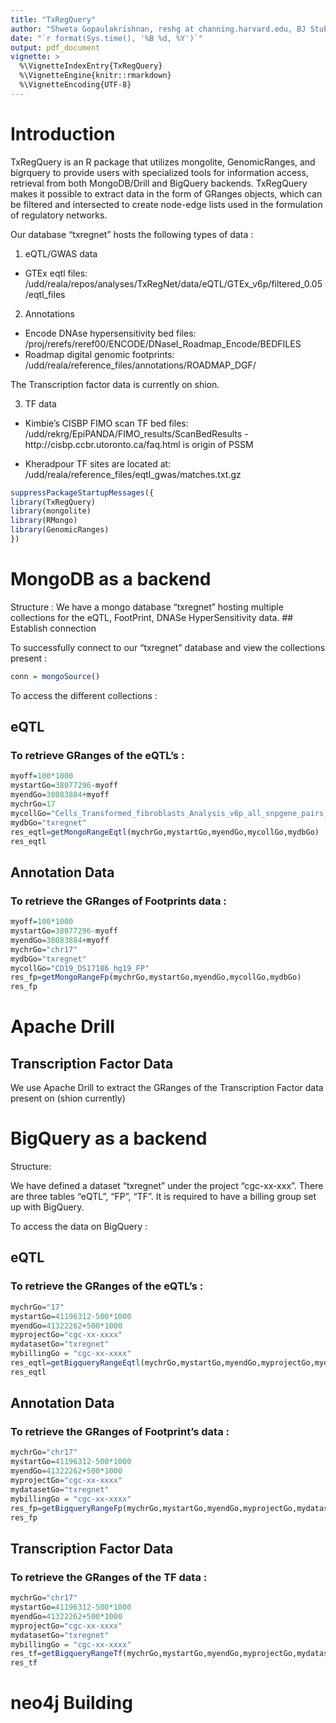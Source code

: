 ```yaml
---
title: "TxRegQuery"
author: "Shweta Gopaulakrishnan, reshg at channing.harvard.edu, BJ Stubbs rebjh at channing.harvard.edu"
date: "`r format(Sys.time(), '%B %d, %Y')`"
output: pdf_document
vignette: >
  %\VignetteIndexEntry{TxRegQuery}
  %\VignetteEngine{knitr::rmarkdown}
  %\VignetteEncoding{UTF-8}
---
```


# Introduction

TxRegQuery is an R package that utilizes mongolite, GenomicRanges, and bigrquery to provide users with specialized tools for information access, retrieval from both MongoDB/Drill and BigQuery backends. TxRegQuery makes it possible to extract data in the form of GRanges objects, which can be filtered and intersected to create node-edge lists used in the formulation of regulatory networks. 

Our database "txregnet" hosts the following types of data : 

1.  eQTL/GWAS data
- GTEx eqtl files: /udd/reala/repos/analyses/TxRegNet/data/eQTL/GTEx_v6p/filtered_0.05/eqtl_files

2.  Annotations

- Encode DNAse hypersensitivity bed files: /proj/rerefs/reref00/ENCODE/DNaseI_Roadmap_Encode/BEDFILES
- Roadmap digital genomic footprints: /udd/reala/reference_files/annotations/ROADMAP_DGF/

The Transcription factor data is currently on shion. 

3. TF data

- Kimbie's CISBP FIMO scan TF bed files: /udd/rekrg/EpiPANDA/FIMO_results/ScanBedResults - http://cisbp.ccbr.utoronto.ca/faq.html is origin of PSSM

- Kheradpour TF sites are located at: /udd/reala/reference_files/eqtl_gwas/matches.txt.gz

```r
suppressPackageStartupMessages({
library(TxRegQuery)
library(mongolite)
library(RMongo)
library(GenomicRanges)
})
```
# MongoDB as a backend 

Structure : 
We have a mongo database "txregnet" hosting multiple collections for the eQTL, FootPrint, DNASe HyperSensitivity data. 
## Establish connection 
 
To successfully connect to our "txregnet" database and view the collections present :  

```r
conn = mongoSource()

```
To access the different collections : 

## eQTL
### To retrieve GRanges of the eQTL's : 

```r

myoff=100*1000
mystartGo=38077296-myoff
myendGo=38083884+myoff
mychrGo=17
mycollGo="Cells_Transformed_fibroblasts_Analysis_v6p_all_snpgene_pairs_eQTL"
mydbGo="txregnet"
res_eqtl=getMongoRangeEqtl(mychrGo,mystartGo,myendGo,mycollGo,mydbGo)
res_eqtl
```

## Annotation Data
### To retrieve the GRanges of Footprints data :

```r

myoff=100*1000
mystartGo=38077296-myoff
myendGo=38083884+myoff
mychrGo="chr17"
mydbGo="txregnet"
mycollGo="CD19_DS17186_hg19_FP"
res_fp=getMongoRangeFp(mychrGo,mystartGo,myendGo,mycollGo,mydbGo)
res_fp
```

# Apache Drill
## Transcription Factor Data

We use Apache Drill to extract the GRanges of the Transcription Factor data present on (shion currently)

# BigQuery as a backend

Structure:

We have defined a dataset "txregnet" under the project "cgc-xx-xxx". There are three tables "eQTL", "FP", "TF". 
It is required to have a billing group set up with BigQuery.

To access the data on BigQuery : 

## eQTL 
### To retrieve the GRanges of the eQTL's : 

```r

mychrGo="17"
mystartGo=41196312-500*1000
myendGo=41322262+500*1000
myprojectGo="cgc-xx-xxxx"
mydatasetGo="txregnet"
mybillingGo = "cgc-xx-xxxx"
res_eqtl=getBigqueryRangeEqtl(mychrGo,mystartGo,myendGo,myprojectGo,mydatasetGo,mybillingGo)
res_eqtl
```
## Annotation Data 
### To retrieve the GRanges of Footprint's data : 

```r

mychrGo="chr17"
mystartGo=41196312-500*1000
myendGo=41322262+500*1000
myprojectGo="cgc-xx-xxxx"
mydatasetGo="txregnet"
mybillingGo = "cgc-xx-xxxx"
res_fp=getBigqueryRangeFp(mychrGo,mystartGo,myendGo,myprojectGo,mydatasetGo,mybillingGo)
res_fp
```
## Transcription Factor Data
### To retrieve the GRanges of the TF data : 

```r

mychrGo="chr17"
mystartGo=41196312-500*1000
myendGo=41322262+500*1000
myprojectGo="cgc-xx-xxxx"
mydatasetGo="txregnet"
mybillingGo = "cgc-xx-xxxx"
res_tf=getBigqueryRangeTf(mychrGo,mystartGo,myendGo,myprojectGo,mydatasetGo,mybillingGo)
res_tf
```
# neo4j Building 



